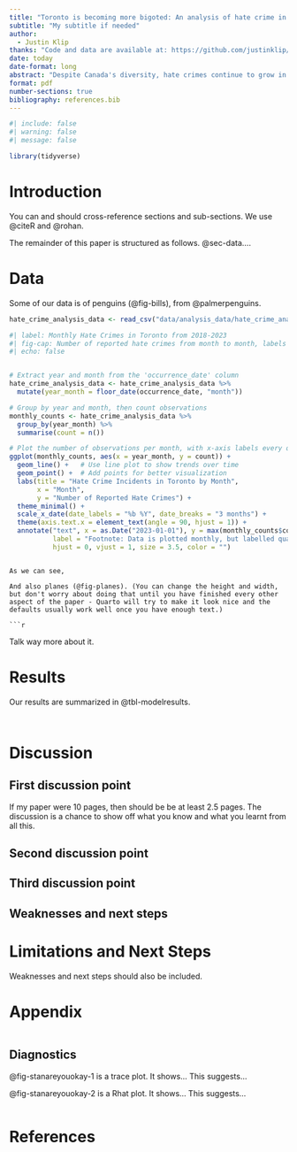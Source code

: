 ```yaml
---
title: "Toronto is becoming more bigoted: An analysis of hate crime in Toronto over time and groups"
subtitle: "My subtitle if needed"
author: 
  - Justin Klip
thanks: "Code and data are available at: https://github.com/justinklip/hate_crime_toronto_paper."
date: today
date-format: long
abstract: "Despite Canada's diversity, hate crimes continue to grow in Canada's most multicultural areas. Using data from Open Data Toronto, this paper the tracks the evolution of hate crime in Toronto from 2018 to the end of 2023. Third sentence. Fourth sentence."
format: pdf
number-sections: true
bibliography: references.bib
---
```


```r
#| include: false
#| warning: false
#| message: false

library(tidyverse)
```

# Introduction

You can and should cross-reference sections and sub-sections. We use @citeR and @rohan.

The remainder of this paper is structured as follows. @sec-data....

# Data {#sec-data}

Some of our data is of penguins (@fig-bills), from @palmerpenguins.

```r
hate_crime_analysis_data <- read_csv("data/analysis_data/hate_crime_analysis_data.csv")

#| label: Monthly Hate Crimes in Toronto from 2018-2023
#| fig-cap: Number of reported hate crimes from month to month, labels are quarterly due to space.
#| echo: false


# Extract year and month from the 'occurrence_date' column
hate_crime_analysis_data <- hate_crime_analysis_data %>%
  mutate(year_month = floor_date(occurrence_date, "month"))

# Group by year and month, then count observations
monthly_counts <- hate_crime_analysis_data %>%
  group_by(year_month) %>%
  summarise(count = n())

# Plot the number of observations per month, with x-axis labels every quarter
ggplot(monthly_counts, aes(x = year_month, y = count)) +
  geom_line() +   # Use line plot to show trends over time
  geom_point() +  # Add points for better visualization
  labs(title = "Hate Crime Incidents in Toronto by Month",
       x = "Month",
       y = "Number of Reported Hate Crimes") + 
  theme_minimal() +
  scale_x_date(date_labels = "%b %Y", date_breaks = "3 months") + 
  theme(axis.text.x = element_text(angle = 90, hjust = 1)) +
  annotate("text", x = as.Date("2023-01-01"), y = max(monthly_counts$count), 
           label = "Footnote: Data is plotted monthly, but labelled quarterly due to space", 
           hjust = 0, vjust = 1, size = 3.5, color = "")
```

```

As we can see, 

And also planes (@fig-planes). (You can change the height and width, but don't worry about doing that until you have finished every other aspect of the paper - Quarto will try to make it look nice and the defaults usually work well once you have enough text.)

```r



```

Talk way more about it.

# Results


Our results are summarized in @tbl-modelresults.

```r

```

```r

```

# Discussion

## First discussion point {#sec-first-point}

If my paper were 10 pages, then should be be at least 2.5 pages. The discussion is a chance to show off what you know and what you learnt from all this.

## Second discussion point

## Third discussion point

## Weaknesses and next steps

# Limitations and Next Steps

Weaknesses and next steps should also be included.

\newpage

\appendix



# Appendix {.unnumbered}



```r

```

## Diagnostics

@fig-stanareyouokay-1 is a trace plot. It shows... This suggests...

@fig-stanareyouokay-2 is a Rhat plot. It shows... This suggests...

```r

```

\newpage

# References
